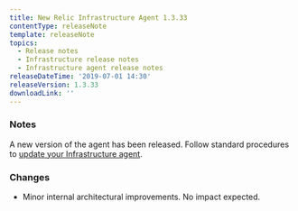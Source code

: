 ```yaml
---
title: New Relic Infrastructure Agent 1.3.33
contentType: releaseNote
template: releaseNote
topics:
  - Release notes
  - Infrastructure release notes
  - Infrastructure agent release notes
releaseDateTime: '2019-07-01 14:30'
releaseVersion: 1.3.33
downloadLink: ''
---
```


### Notes

A new version of the agent has been released. Follow standard procedures to [update your Infrastructure agent](/docs/infrastructure/new-relic-infrastructure/installation/update-infrastructure-agent).

### Changes

* Minor internal architectural improvements. No impact expected.
